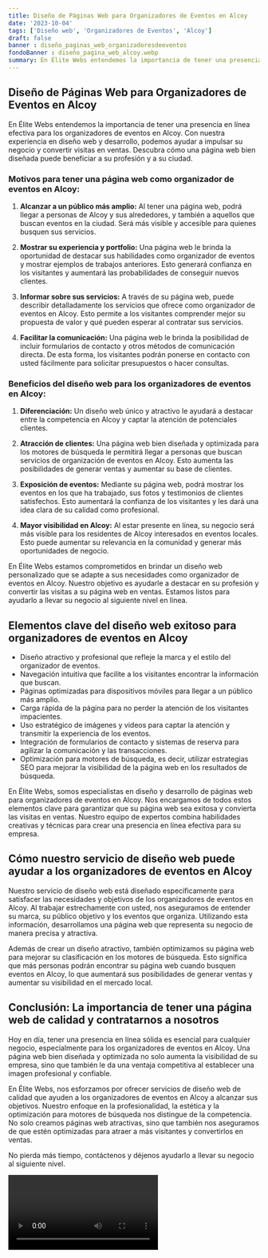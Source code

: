 ```yaml
---
title: Diseño de Páginas Web para Organizadores de Eventos en Alcoy
date: '2023-10-04'
tags: ['Diseño web', 'Organizadores de Eventos', 'Alcoy']
draft: false
banner : diseño_paginas_web_organizadoresdeeventos
fondoBanner : diseño_pagina_web_alcoy.webp
summary: En Élite Webs entendemos la importancia de tener una presencia en línea efectiva para los organizadores de eventos en Alcoy. Con nuestra experiencia en diseño web y desarrollo, podemos ayudar a impulsar su negocio y convertir visitas en ventas. Descubra cómo una página web bien diseñada puede beneficiar a su profesión y a su ciudad.
---
```


## Diseño de Páginas Web para Organizadores de Eventos en Alcoy

En Élite Webs entendemos la importancia de tener una presencia en línea efectiva para los organizadores de eventos en Alcoy. Con nuestra experiencia en diseño web y desarrollo, podemos ayudar a impulsar su negocio y convertir visitas en ventas. Descubra cómo una página web bien diseñada puede beneficiar a su profesión y a su ciudad.

### Motivos para tener una página web como organizador de eventos en Alcoy:

1. **Alcanzar a un público más amplio:** Al tener una página web, podrá llegar a personas de Alcoy y sus alrededores, y también a aquellos que buscan eventos en la ciudad. Será más visible y accesible para quienes busquen sus servicios.

2. **Mostrar su experiencia y portfolio:** Una página web le brinda la oportunidad de destacar sus habilidades como organizador de eventos y mostrar ejemplos de trabajos anteriores. Esto generará confianza en los visitantes y aumentará las probabilidades de conseguir nuevos clientes.

3. **Informar sobre sus servicios:** A través de su página web, puede describir detalladamente los servicios que ofrece como organizador de eventos en Alcoy. Esto permite a los visitantes comprender mejor su propuesta de valor y qué pueden esperar al contratar sus servicios.

4. **Facilitar la comunicación:** Una página web le brinda la posibilidad de incluir formularios de contacto y otros métodos de comunicación directa. De esta forma, los visitantes podrán ponerse en contacto con usted fácilmente para solicitar presupuestos o hacer consultas.

### Beneficios del diseño web para los organizadores de eventos en Alcoy:

1. **Diferenciación:** Un diseño web único y atractivo le ayudará a destacar entre la competencia en Alcoy y captar la atención de potenciales clientes.

2. **Atracción de clientes:** Una página web bien diseñada y optimizada para los motores de búsqueda le permitirá llegar a personas que buscan servicios de organización de eventos en Alcoy. Esto aumenta las posibilidades de generar ventas y aumentar su base de clientes.

3. **Exposición de eventos:** Mediante su página web, podrá mostrar los eventos en los que ha trabajado, sus fotos y testimonios de clientes satisfechos. Esto aumentará la confianza de los visitantes y les dará una idea clara de su calidad como profesional.

4. **Mayor visibilidad en Alcoy:** Al estar presente en línea, su negocio será más visible para los residentes de Alcoy interesados en eventos locales. Esto puede aumentar su relevancia en la comunidad y generar más oportunidades de negocio.

En Élite Webs estamos comprometidos en brindar un diseño web personalizado que se adapte a sus necesidades como organizador de eventos en Alcoy. Nuestro objetivo es ayudarle a destacar en su profesión y convertir las visitas a su página web en ventas. Estamos listos para ayudarlo a llevar su negocio al siguiente nivel en línea.

<GifSeo />

<Cta />

## Elementos clave del diseño web exitoso para organizadores de eventos en Alcoy

- Diseño atractivo y profesional que refleje la marca y el estilo del organizador de eventos.
- Navegación intuitiva que facilite a los visitantes encontrar la información que buscan.
- Páginas optimizadas para dispositivos móviles para llegar a un público más amplio.
- Carga rápida de la página para no perder la atención de los visitantes impacientes.
- Uso estratégico de imágenes y videos para captar la atención y transmitir la experiencia de los eventos.
- Integración de formularios de contacto y sistemas de reserva para agilizar la comunicación y las transacciones.
- Optimización para motores de búsqueda, es decir, utilizar estrategias SEO para mejorar la visibilidad de la página web en los resultados de búsqueda.

En Élite Webs, somos especialistas en diseño y desarrollo de páginas web para organizadores de eventos en Alcoy. Nos encargamos de todos estos elementos clave para garantizar que su página web sea exitosa y convierta las visitas en ventas. Nuestro equipo de expertos combina habilidades creativas y técnicas para crear una presencia en línea efectiva para su empresa.

## Cómo nuestro servicio de diseño web puede ayudar a los organizadores de eventos en Alcoy

Nuestro servicio de diseño web está diseñado específicamente para satisfacer las necesidades y objetivos de los organizadores de eventos en Alcoy. Al trabajar estrechamente con usted, nos aseguramos de entender su marca, su público objetivo y los eventos que organiza. Utilizando esta información, desarrollamos una página web que representa su negocio de manera precisa y atractiva.

Además de crear un diseño atractivo, también optimizamos su página web para mejorar su clasificación en los motores de búsqueda. Esto significa que más personas podrán encontrar su página web cuando busquen eventos en Alcoy, lo que aumentará sus posibilidades de generar ventas y aumentar su visibilidad en el mercado local.

## Conclusión: La importancia de tener una página web de calidad y contratarnos a nosotros

Hoy en día, tener una presencia en línea sólida es esencial para cualquier negocio, especialmente para los organizadores de eventos en Alcoy. Una página web bien diseñada y optimizada no solo aumenta la visibilidad de su empresa, sino que también le da una ventaja competitiva al establecer una imagen profesional y confiable.

En Élite Webs, nos esforzamos por ofrecer servicios de diseño web de calidad que ayuden a los organizadores de eventos en Alcoy a alcanzar sus objetivos. Nuestro enfoque en la profesionalidad, la estética y la optimización para motores de búsqueda nos distingue de la competencia. No solo creamos páginas web atractivas, sino que también nos aseguramos de que estén optimizadas para atraer a más visitantes y convertirlos en ventas.

No pierda más tiempo, contáctenos y déjenos ayudarlo a llevar su negocio al siguiente nivel.

<Video />

<CtaBot job='Organizadores de Eventos' city='Alcoy'/>

<Gmaps query='Alcoy+españa+maps' />